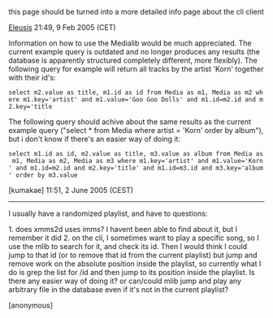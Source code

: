 this page should be turned into a more detailed info page about the cli client

[[User:Eleusis|Eleusis]] 21:49, 9 Feb 2005 (CET)


Information on how to use the Medialib would be much appreciated. The current example query is outdated and no longer produces any results (the database is apparently structured completely different, more flexibly). The following query for example will return all tracks by the artist 'Korn' together with their id's:

 select m2.value as title, m1.id as id from Media as m1, Media as m2 where m1.key='artist' and m1.value='Goo Goo Dolls' and m1.id=m2.id and m2.key='title

The following query should achive about the same results as the current example query ("select * from Media where artist = 'Korn' order by album"), but i don't know if there's an easier way of doing it:

 select m1.id as id, m2.value as title, m3.value as album from Media as m1, Media as m2, Media as m3 where m1.key='artist' and m1.value='Korn' and m1.id=m2.id and m2.key='title' and m1.id=m3.id and m3.key='album' order by m3.value

[kumakae] 11:51, 2 June 2005 (CEST)


----

I usually have a randomized playlist, and have to questions:

1. does xmms2d uses imms? I havent been able to find about it, but I remember it did
2. on the cli, I sometimes want to play a specific song, so I use the mlib to search for it, and check its id. Then I would think I could jump to that id (or to remove that id from the current playlist) but jump and remove work on the absolute position inside the playlist, so currently what I do is grep the list for /id and then jump to its position inside the playlist. Is there any easier way of doing it? or can/could mlib jump and play any arbitrary file in the database even if it's not in the current playlist?

[anonymous]